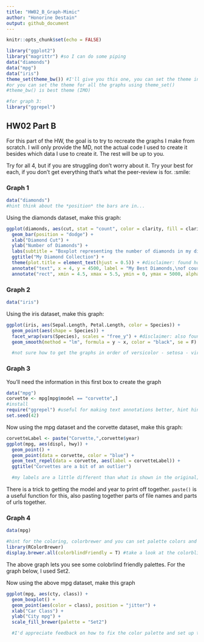 ```yaml
---
title: "HW02_B_Graph-Mimic"
author: "Honorine Destain"
output: github_document
---
```


```r
knitr::opts_chunk$set(echo = FALSE)
```


```r
library("ggplot2")
library("magrittr") #so I can do some piping
data("diamonds")
data("mpg")
data("iris")
theme_set(theme_bw()) #I'll give you this one, you can set the theme individually for graphs
#or you can set the theme for all the graphs using theme_set()
#theme_bw() is best theme (IMO)

#for graph 3:
library("ggrepel")


```

## HW02 Part B

For this part of the HW, the goal is to try to recreate the graphs I make from scratch. I will only provide the MD, not the actual code I used to create it besides which data I use to create it. The rest will be up to you. 

Try for all 4, but if you are struggling don't worry about it. Try your best for each, if you don't get everything that's what the peer-review is for. :smile:


### Graph 1
```r
data("diamonds")
#hint think about the *position* the bars are in...
```


Using the diamonds dataset, make this graph:
```r
ggplot(diamonds, aes(cut, stat = "count", color = clarity, fill = clarity)) +
  geom_bar(position = "dodge") +
  xlab("Diamond Cut") +
  ylab("Number of Diamonds") +
  labs(subtitle = "Boxplot representing the number of diamonds in my diamond collection by\ntype of cut quality and clarity of diamond") +
  ggtitle("My Diamond Collection") + 
  theme(plot.title = element_text(hjust = 0.5)) + #disclaimer: found how to center title on stackoverflow
  annotate("text", x = 4, y = 4500, label = "My Best Diamonds,\nof course") +
  annotate("rect", xmin = 4.5, xmax = 5.5, ymin = 0, ymax = 5000, alpha = 0.4)

```

### Graph 2
```r
data("iris")
```

Using the iris dataset, make this graph:
```r
ggplot(iris, aes(Sepal.Length, Petal.Length, color = Species)) +
  geom_point(aes(shape = Species)) +
  facet_wrap(vars(Species), scales = "free_y") + #disclaimer: also found on stackoverflow 
  geom_smooth(method = "lm", formula = y ~ x, color = "black", se = F)

  #not sure how to get the graphs in order of versicolor - setosa - virginica

```


### Graph 3
You'll need the information in this first box to create the graph
```r
data("mpg")
corvette <- mpg[mpg$model == "corvette",]
#install
require("ggrepel") #useful for making text annotations better, hint hint
set.seed(42)
```

Now using the mpg dataset and the corvette dataset, make this graph:

```r
corvetteLabel <- paste("Corvette,",corvette$year)
ggplot(mpg, aes(displ, hwy)) + 
  geom_point() +
  geom_point(data = corvette, color = "blue") +
  geom_text_repel(data = corvette, aes(label = corvetteLabel)) + 
  ggtitle("Corvettes are a bit of an outlier")

  #my labels are a little different than what is shown in the original; not sure what is different about my code that causes this

```

There is a trick to getting the model and year to print off together. `paste()` is a useful function for this, also pasting together parts of file names and parts of urls together. 


### Graph 4 
```r
data(mpg)

#hint for the coloring, colorbrewer and you can set palette colors and make your graphs colorblind friendly
library(RColorBrewer)
display.brewer.all(colorblindFriendly = T) #take a look at the colorblindfriendly options
```

The above graph lets you see some colobrlind friendly palettes. For the graph below, I used Set2.



Now using the above mpg dataset, make this graph

```r
ggplot(mpg, aes(cty, class)) +
  geom_boxplot() +
  geom_point(aes(color = class), position = "jitter") +
  xlab("Car Class") +
  ylab("City mpg") +
  scale_fill_brewer(palette = "Set2")

  #I'd appreciate feedback on how to fix the color palette and set up the points (without using jitter)

```




